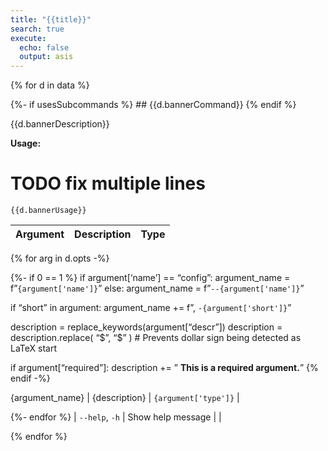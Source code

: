 ```yaml
---
title: "{{title}}"
search: true
execute:
  echo: false
  output: asis
---
```

{% for d in data %}

{%- if usesSubcommands %}
## {{d.bannerCommand}}
{% endif %}

{{d.bannerDescription}}

**Usage:**

# TODO fix multiple lines
`{{d.bannerUsage}}`

| Argument | Description | Type |
|-|:----|-:
{% for arg in d.opts -%}

{%- if 0 == 1 %}
if argument['name'] == "config":
  argument_name = f"`{argument['name']}`"
else:
  argument_name = f"`--{argument['name']}`"

if "short" in argument:
  argument_name += f", `-{argument['short']}`"

description = replace_keywords(argument["descr"])
description = description.replace(
  "$", "\$"
)  # Prevents dollar sign being detected as LaTeX start

if argument["required"]:
  description += " **This is a required argument.**"
{% endif -%}

| {argument_name} | {description} | `{argument['type']}` |

{%- endfor %}
| `--help`, `-h` | Show help message |  |

{% endfor %}

